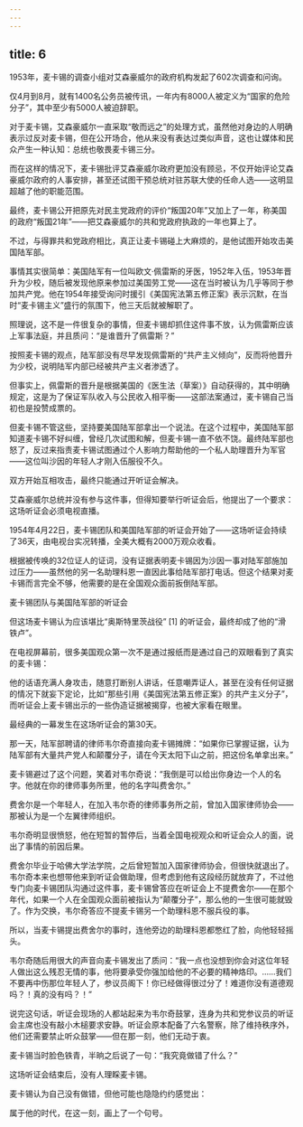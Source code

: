 ```yaml
---
---
---
```

title: 6
---



1953年，麦卡锡的调查小组对艾森豪威尔的政府机构发起了602次调查和问询。

仅4月到8月，就有1400名公务员被传讯，一年内有8000人被定义为“国家的危险分子”，其中至少有5000人被迫辞职。

对于麦卡锡，艾森豪威尔一直采取“敬而远之”的处理方式，虽然他对身边的人明确表示过反对麦卡锡，但在公开场合，他从来没有表达过类似声音，这也让媒体和民众产生一种认知：总统也敬畏麦卡锡三分。

而在这样的情况下，麦卡锡批评艾森豪威尔政府更加没有顾忌，不仅开始评论艾森豪威尔政府的人事安排，甚至还试图干预总统对驻苏联大使的任命人选——这明显超越了他的职能范围。

最终，麦卡锡公开把原先对民主党政府的评价“叛国20年”又加上了一年，称美国的政府“叛国21年”——把艾森豪威尔的共和党政府执政的一年也算上了。

不过，与得罪共和党政府相比，真正让麦卡锡碰上大麻烦的，是他试图开始攻击美国陆军部。

事情其实很简单：美国陆军有一位叫欧文·佩雷斯的牙医，1952年入伍，1953年晋升为少校，随后被发现他原来参加过美国劳工党——这在当时被认为几乎等同于参加共产党。他在1954年接受询问时援引《美国宪法第五修正案》表示沉默，在当时“麦卡锡主义”盛行的氛围下，他三天后就被解职了。

照理说，这不是一件很复杂的事情，但麦卡锡却抓住这件事不放，认为佩雷斯应该上军事法庭，并且质问：“是谁晋升了佩雷斯？”

按照麦卡锡的观点，陆军部没有尽早发现佩雷斯的“共产主义倾向”，反而将他晋升为少校，说明陆军内部已经被共产主义者渗透了。

但事实上，佩雷斯的晋升是根据美国的《医生法（草案）》自动获得的，其中明确规定，这是为了保证军队收入与公民收入相平衡——这部法案通过，麦卡锡自己当初也是投赞成票的。

但麦卡锡不管这些，坚持要美国陆军部拿出一个说法。在这个过程中，美国陆军部知道麦卡锡不好纠缠，曾经几次试图和解，但麦卡锡一直不依不饶。最终陆军部也怒了，反过来指责麦卡锡试图通过个人影响力帮助他的一个私人助理晋升为军官——这位叫沙因的年轻人才刚入伍服役不久。

双方开始互相攻击，最终只能通过开听证会解决。

艾森豪威尔总统并没有参与这件事，但得知要举行听证会后，他提出了一个要求：这场听证会必须电视直播。

1954年4月22日，麦卡锡团队和美国陆军部的听证会开始了——这场听证会持续了36天，由电视台实况转播，全美大概有2000万观众收看。

根据被传唤的32位证人的证词，没有证据表明麦卡锡因为沙因一事对陆军部施加过压力——虽然他的另一名助理科恩一直因此事给陆军部打电话。但这个结果对麦卡锡而言完全不够，他需要的是在全国观众面前扳倒陆军部。

麦卡锡团队与美国陆军部的听证会



但这场麦卡锡认为应该堪比“奥斯特里茨战役” [1] 的听证会，最终却成了他的“滑铁卢”。

在电视屏幕前，很多美国观众第一次不是通过报纸而是通过自己的双眼看到了真实的麦卡锡：

他的话语充满人身攻击，随意打断别人讲话，任意嘲弄证人，甚至在没有任何证据的情况下就妄下定论，比如“那些引用《美国宪法第五修正案》的共产主义分子”，而听证会上麦卡锡出示的一些伪造证据被揭穿，也被大家看在眼里。

最经典的一幕发生在这场听证会的第30天。

那一天，陆军部聘请的律师韦尔奇直接向麦卡锡摊牌：“如果你已掌握证据，认为陆军部有大量共产党人和颠覆分子，请在今天太阳下山之前，把这份名单拿出来。”

麦卡锡避过了这个问题，笑着对韦尔奇说：“我倒是可以给出你身边一个人的名字。他就在你的律师事务所里，他的名字叫费舍尔。”

费舍尔是一个年轻人，在加入韦尔奇的律师事务所之前，曾加入国家律师协会——那被认为是一个左翼律师组织。

韦尔奇明显很愤怒，他在短暂的暂停后，当着全国电视观众和听证会众人的面，说出了事情的前因后果。

费舍尔毕业于哈佛大学法学院，之后曾短暂加入国家律师协会，但很快就退出了。韦尔奇本来也想带他来到听证会做助理，但考虑到他有这段经历就放弃了，不过他专门向麦卡锡团队沟通过这件事，麦卡锡曾答应在听证会上不提费舍尔——在那个年代，如果一个人在全国观众面前被指认为“颠覆分子”，那么他的一生很可能就毁了。作为交换，韦尔奇答应不提麦卡锡另一个助理科恩不服兵役的事。

所以，当麦卡锡提出费舍尔的事时，连他旁边的助理科恩都憋红了脸，向他轻轻摇头。

韦尔奇随后用很大的声音向麦卡锡发出了质问：“我一点也没想到你会对这位年轻人做出这么残忍无情的事，他将要承受你强加给他的不必要的精神烙印。……我们不要再中伤那位年轻人了，参议员阁下！你已经做得很过分了！难道你没有道德观吗？！真的没有吗？！”

说完这句话，听证会现场的人都站起来为韦尔奇鼓掌，连身为共和党参议员的听证会主席也没有敲小木槌要求安静。听证会原本配备了六名警察，除了维持秩序外，他们还需要禁止听众鼓掌——但在那一刻，他们无动于衷。

麦卡锡当时脸色铁青，半晌之后说了一句：“我究竟做错了什么？”

这场听证会结束后，没有人理睬麦卡锡。

麦卡锡认为自己没有做错，但他可能也隐隐约约感觉出：

属于他的时代，在这一刻，画上了一个句号。